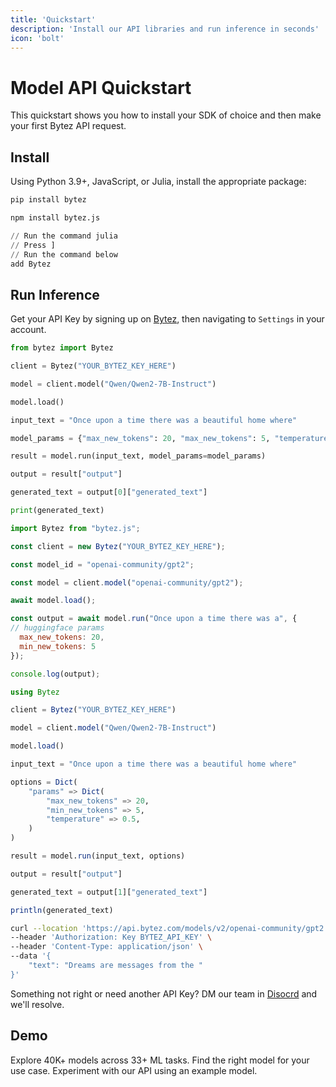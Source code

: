 ```yaml
---
title: 'Quickstart'
description: 'Install our API libraries and run inference in seconds'
icon: 'bolt'
---
```


# Model API Quickstart 
<Tip>This quickstart shows you how to install your SDK of choice and then make your first Bytez API request.</Tip>

## Install
Using Python 3.9+, JavaScript, or Julia, install the appropriate package:

<CodeGroup>

```bash python
pip install bytez
```

```bash javascript
npm install bytez.js
```

```julia julia
// Run the command julia
// Press ]
// Run the command below
add Bytez
```

</CodeGroup>

## Run Inference

Get your API Key by signing up on [Bytez](http://bytez.com), then navigating to `Settings` in your account.

<CodeGroup>

```python python
from bytez import Bytez

client = Bytez("YOUR_BYTEZ_KEY_HERE")

model = client.model("Qwen/Qwen2-7B-Instruct")

model.load()

input_text = "Once upon a time there was a beautiful home where"

model_params = {"max_new_tokens": 20, "max_new_tokens": 5, "temperature": 0.5}

result = model.run(input_text, model_params=model_params)

output = result["output"]

generated_text = output[0]["generated_text"]

print(generated_text)
```

```javascript javascript
import Bytez from "bytez.js";

const client = new Bytez("YOUR_BYTEZ_KEY_HERE");

const model_id = "openai-community/gpt2";

const model = client.model("openai-community/gpt2");

await model.load();

const output = await model.run("Once upon a time there was a", {
// huggingface params
  max_new_tokens: 20,
  min_new_tokens: 5
});

console.log(output);
```

```julia julia
using Bytez

client = Bytez("YOUR_BYTEZ_KEY_HERE")

model = client.model("Qwen/Qwen2-7B-Instruct")

model.load()

input_text = "Once upon a time there was a beautiful home where"

options = Dict(
	"params" => Dict(
		"max_new_tokens" => 20,
		"min_new_tokens" => 5,
		"temperature" => 0.5,
	)
)

result = model.run(input_text, options)

output = result["output"]

generated_text = output[1]["generated_text"]

println(generated_text)
```

```bash rest
curl --location 'https://api.bytez.com/models/v2/openai-community/gpt2' \
--header 'Authorization: Key BYTEZ_API_KEY' \
--header 'Content-Type: application/json' \
--data '{
    "text": "Dreams are messages from the "
}'
```

</CodeGroup>

<Info>Something not right or need another API Key? DM our team in [Disocrd](https://discord.com/invite/Z723PfCFWf) and we'll resolve.</Info>

## Demo
<CardGroup>

<Card title="Explore Models" href="/model-api/playground/models" icon="cube">
  Explore 40K+ models across 33+ ML tasks. Find the right model for your use case.
</Card>

<Card title="API Playground" href="/model-api/playground/open-source/examples/text-as-input/text-to-image" icon="webhook">
  Experiment with our API using an example model.
</Card>

</CardGroup>